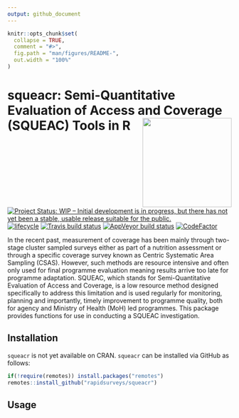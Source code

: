```yaml
---
output: github_document
---
```


<!-- README.md is generated from README.Rmd. Please edit that file -->

```r
knitr::opts_chunk$set(
  collapse = TRUE,
  comment = "#>",
  fig.path = "man/figures/README-",
  out.width = "100%"
)
```
# squeacr: Semi-Quantitative Evaluation of Access and Coverage (SQUEAC) Tools  in R <img src="man/figures/squeacr.png" width = "200" align="right" />

<!-- badges: start -->
[![Project Status: WIP – Initial development is in progress, but there has not yet been a stable, usable release suitable for the public.](https://www.repostatus.org/badges/latest/wip.svg)](https://www.repostatus.org/#wip)
[![lifecycle](https://img.shields.io/badge/lifecycle-experimental-orange.svg)](https://www.tidyverse.org/lifecycle/#experimental)
[![Travis build status](https://travis-ci.org/rapidsurveys/squeacr.svg?branch=master)](https://travis-ci.org/rapidsurveys/squeacr)
[![AppVeyor build status](https://ci.appveyor.com/api/projects/status/github/rapidsurveys/squeacr?branch=master&svg=true)](https://ci.appveyor.com/project/rapidsurveys/squeacr)
[![CodeFactor](https://www.codefactor.io/repository/github/rapidsurveys/squeacr/badge)](https://www.codefactor.io/repository/github/rapidsurveys/squeacr)
<!-- badges: end -->


In the recent past, measurement of coverage has been mainly through two-stage cluster sampled surveys either as part of a nutrition assessment or through a specific coverage survey known as Centric Systematic Area Sampling (CSAS). However, such methods are resource intensive and often only used for final programme evaluation meaning results arrive too late for programme adaptation. SQUEAC, which stands for Semi-Quantitative Evaluation of Access and Coverage, is a low resource method designed specifically to address this limitation and is used regularly for monitoring, planning and importantly, timely improvement to programme quality, both for agency and Ministry of Health (MoH) led programmes. This package provides functions for use in conducting a SQUEAC investigation.

## Installation

`squeacr` is not yet available on CRAN. `squeacr` can be installed via GitHub as follows:

```r
if(!require(remotes)) install.packages("remotes")
remotes::install_github("rapidsurveys/squeacr")
```

## Usage

